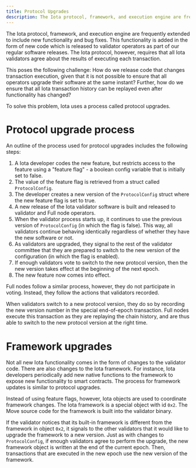 ```yaml
---
title: Protocol Upgrades
description: The Iota protocol, framework, and execution engine are frequently extended to include new functionality and bug fixes. The process to upgrade the network ensures clients use the same source.
---
```


The Iota protocol, framework, and execution engine are frequently extended to include new functionality and bug fixes. This functionality is added in the form of new code which is released to validator operators as part of our regular software releases. The Iota protocol, however, requires that all Iota validators agree about the results of executing each transaction.

This poses the following challenge: How do we release code that changes transaction execution, given that it is not possible to ensure that all operators upgrade their software at the same instant? Further, how do we ensure that all Iota transaction history can be replayed even after functionality has changed?

To solve this problem, Iota uses a process called protocol upgrades.

# Protocol upgrade process

An outline of the process used for protocol upgrades includes the following steps:

1. A Iota developer codes the new feature, but restricts access to the feature using a "feature flag"  - a boolean config variable that is initially set to false.
1. The value of the feature flag is retrieved from a struct called `ProtocolConfig`.
1. The developer creates a new version of the `ProtocolConfig` struct where the new feature flag is set to true.
1. A new release of the Iota validator software is built and released to validator and Full node operators.
1. When the validator process starts up, it continues to use the previous version of `ProtocolConfig` (in which the flag is false). This way, all validators continue behaving identically regardless of whether they have the new software or not.
1. As validators are upgraded, they signal to the rest of the validator committee that they are prepared to switch to the new version of the configuration (in which the flag is enabled).
1. If enough validators vote to switch to the new protocol version, then the new version takes effect at the beginning of the next epoch.
1. The new feature now comes into effect.

Full nodes follow a similar process, however, they do not participate in voting. Instead, they follow the actions that validators recorded. 

When validators switch to a new protocol version, they do so by recording the new version number in the special end-of-epoch transaction. Full nodes execute this transaction as they are replaying the chain history, and are thus able to switch to the new protocol version at the right time.

# Framework upgrades

Not all new Iota functionality comes in the form of changes to the validator code. There are also changes to the Iota framework. For instance, Iota developers periodically add new native functions to the framework to expose new functionality to smart contracts. The process for framework updates is similar to protocol upgrades.

Instead of using feature flags, however, Iota objects are used to coordinate framework changes. The Iota framework is a special object with id `0x2`.
The Move source code for the framework is built into the validator binary.

If the validator notices that its built-in framework is different from the framework in object `0x2`, it signals to the other validators that it would like to upgrade the framework to a new version. Just as with changes to `ProtocolConfig`, if enough validators agree to perform the upgrade, the new framework object is written at the end of the current epoch. Then, transactions that are executed in the new epoch use the new version of the framework.

